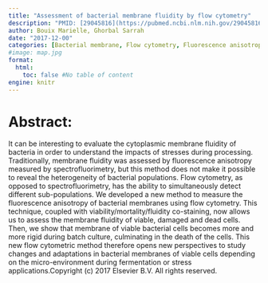 ```yaml
---
title: "Assessment of bacterial membrane fluidity by flow cytometry"
description: "PMID: [29045816](https://pubmed.ncbi.nlm.nih.gov/29045816/){target='_blank'}    DOI: [10.1016/j.mimet.2017.10.005](https://doi.org/10.1016/j.mimet.2017.10.005){target='_blank'}"
author: Bouix Marielle, Ghorbal Sarrah
date: "2017-12-00"
categories: [Bacterial membrane, Flow cytometry, Fluorescence anisotropy]
#image: map.jpg
format:
  html:
    toc: false #No table of content
engine: knitr
---
```


# Abstract:

It can be interesting to evaluate the cytoplasmic membrane fluidity of bacteria in order to understand the impacts of stresses during processing. Traditionally, membrane fluidity was assessed by fluorescence anisotropy measured by spectrofluorimetry, but this method does not make it possible to reveal the heterogeneity of bacterial populations. Flow cytometry, as opposed to spectrofluorimetry, has the ability to simultaneously detect different sub-populations. We developed a new method to measure the fluorescence anisotropy of bacterial membranes using flow cytometry. This technique, coupled with viability/mortality/fluidity co-staining, now allows us to assess the membrane fluidity of viable, damaged and dead cells. Then, we show that membrane of viable bacterial cells becomes more and more rigid during batch culture, culminating in the death of the cells. This new flow cytometric method therefore opens new perspectives to study changes and adaptations in bacterial membranes of viable cells depending on the micro-environment during fermentation or stress applications.Copyright (c) 2017 Elsevier B.V. All rights reserved.
        